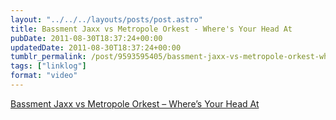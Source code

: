 ```yaml
---
layout: "../../../layouts/posts/post.astro"
title: Bassment Jaxx vs Metropole Orkest - Where's Your Head At
pubDate: 2011-08-30T18:37:24+00:00
updatedDate: 2011-08-30T18:37:24+00:00
tumblr_permalink: /post/9593595405/bassment-jaxx-vs-metropole-orkest-wheres-your
tags: ["linklog"]
format: "video"
---
```



<YouTube id="https://www.youtube.com/watch?v=QyV0j9CCUno" />

[Bassment Jaxx vs Metropole Orkest &#8211; Where&rsquo;s Your Head At][1]

[1]: https://www.youtube.com/watch?v=QyV0j9CCUno
